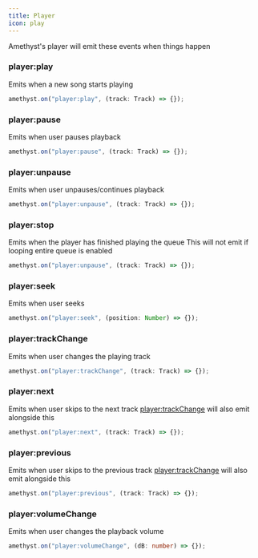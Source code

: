 ```yaml
--- 
title: Player
icon: play
---
```


Amethyst's player will emit these events when things happen

### player:play
Emits when a new song starts playing
```ts
amethyst.on("player:play", (track: Track) => {});
```

### player:pause
Emits when user pauses playback
```ts
amethyst.on("player:pause", (track: Track) => {});
```

### player:unpause
Emits when user unpauses/continues playback
```ts
amethyst.on("player:unpause", (track: Track) => {});
```

### player:stop
Emits when the player has finished playing the queue
<Note>This will not emit if looping entire queue is enabled</Note>

```ts
amethyst.on("player:unpause", (track: Track) => {});
```

### player:seek
Emits when user seeks
```ts
amethyst.on("player:seek", (position: Number) => {});
```

### player:trackChange
Emits when user changes the playing track
```ts
amethyst.on("player:trackChange", (track: Track) => {});
```

### player:next
Emits when user skips to the next track
<Note>[player:trackChange](#player:trackChange) will also emit alongside this</Note>

```ts
amethyst.on("player:next", (track: Track) => {});
```

### player:previous
Emits when user skips to the previous track
<Note>[player:trackChange](#player:trackChange) will also emit alongside this</Note>

```ts
amethyst.on("player:previous", (track: Track) => {});
```

### player:volumeChange
Emits when user changes the playback volume
```ts
amethyst.on("player:volumeChange", (dB: number) => {});
```

